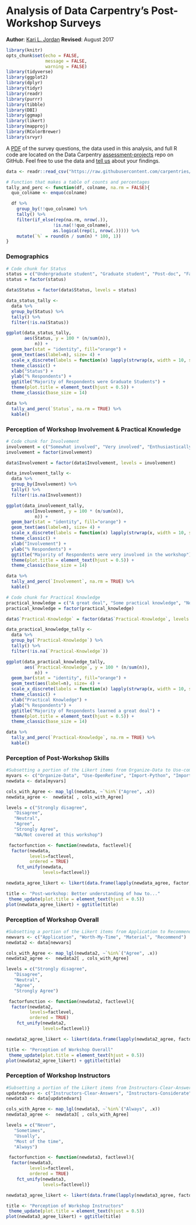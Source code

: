 # Analysis of Data Carpentry's Post-Workshop Surveys
__Author__: [Kari L. Jordan](https://github.com/kariljordan) 
__Revised__: August 2017

```r
library(knitr)
opts_chunk$set(echo = FALSE,
               message = FALSE,
               warning = FALSE)
library(tidyverse)
library(ggplot2)
library(dplyr)
library(tidyr)
library(readr)
library(purrr)
library(tibble)
library(DBI)
library(ggmap)
library(likert)
library(mapproj)
library(RColorBrewer)
library(srvyr)
```
A [PDF](https://github.com/carpentries/assessment-projects/blob/master/data-carpentry-projects/postsurvey.pdf) of the survey questions, the data used in this analysis, and full R code are located on the Data Carpentry [assessment-projects](https://github.com/carpentries/assessment-projects/tree/master/data-carpentry-projects) repo on GitHub. Feel free to use the data and [tell us](mailto: kariljordan@carpentries.org) about your findings.

```r
data <- readr::read_csv("https://raw.githubusercontent.com/carpentries/assessment-projects/master/data-carpentry-projects/postworkshop_public_archived.csv")
```

```r
# Function that makes a table of counts and percentages
tally_and_perc <- function(df, colname, na.rm = FALSE){
  quo_colname <- enquo(colname)

  df %>% 
    group_by(!!quo_colname) %>% 
    tally() %>% 
    filter(if_else(rep(na.rm, nrow(.)),
                  !is.na(!!quo_colname),
                  as.logical(rep(1, nrow(.))))) %>% 
    mutate(`%` = round(n / sum(n) * 100, 1)) 
}
```

### Demographics
```r
# Code chunk for Status
status = c("Undergraduate student", "Graduate student", "Post-doc", "Faculty", "Industry", "Academic Research Staff", "Other (please specify)")
status = factor(status)

data$Status = factor(data$Status, levels = status)

data_status_tally <- 
  data %>% 
  group_by(Status) %>% 
  tally() %>% 
  filter(!is.na(Status)) 

ggplot(data_status_tally, 
       aes(Status, y = 100 * (n/sum(n)),
           n)) +
  geom_bar(stat = "identity", fill="orange") +
  geom_text(aes(label=n), size= 4) +
  scale_x_discrete(labels = function(x) lapply(strwrap(x, width = 10, simplify = FALSE), paste, collapse="\n")) +
  theme_classic() +
  xlab("Status") +
  ylab("% Respondents") +
  ggtitle("Majority of Respondents were Graduate Students") +
  theme(plot.title = element_text(hjust = 0.5)) +
  theme_classic(base_size = 14)

data %>% 
  tally_and_perc(`Status`, na.rm = TRUE) %>% 
  kable()
```

### Perception of Workshop Involvement & Practical Knowledge
```r
# Code chunk for Involvement
involvement = c("Somewhat involved", "Very involved", "Enthusiastically involved")
involvement = factor(involvement)

data$Involvement = factor(data$Involvement, levels = involvement)

data_involvement_tally <- 
  data %>% 
  group_by(Involvement) %>% 
  tally() %>% 
  filter(!is.na(Involvement)) 

ggplot(data_involvement_tally, 
       aes(Involvement, y = 100 * (n/sum(n)),
           n)) +
  geom_bar(stat = "identity", fill="orange") +
  geom_text(aes(label=n), size= 4) +
  scale_x_discrete(labels = function(x) lapply(strwrap(x, width = 10, simplify = FALSE), paste, collapse="\n")) +
  theme_classic() +
  xlab("Involvement") +
  ylab("% Respondents") +
  ggtitle("Majority of Respondents were very involved in the workshop") +
  theme(plot.title = element_text(hjust = 0.5)) +
  theme_classic(base_size = 14)

data %>% 
  tally_and_perc(`Involvement`, na.rm = TRUE) %>% 
  kable()
```

```r
# Code chunk for Practical Knowledge
practical_knowledge = c("A great deal", "Some practical knowledge", "None")
practical_knowledge = factor(practical_knowledge)

data$`Practical-Knowledge` = factor(data$`Practical-Knowledge`, levels = practical_knowledge)

data_practical_knowledge_tally <- 
  data %>% 
  group_by(`Practical-Knowledge`) %>% 
  tally() %>% 
  filter(!is.na(`Practical-Knowledge`)) 

ggplot(data_practical_knowledge_tally, 
       aes(`Practical-Knowledge`, y = 100 * (n/sum(n)),
           n)) +
  geom_bar(stat = "identity", fill="orange") +
  geom_text(aes(label=n), size= 4) +
  scale_x_discrete(labels = function(x) lapply(strwrap(x, width = 10, simplify = FALSE), paste, collapse="\n")) +
  theme_classic() +
  xlab("Practical Knowledge") +
  ylab("% Respondents") +
  ggtitle("Majority of Respondents learned a great deal") +
  theme(plot.title = element_text(hjust = 0.5)) +
  theme_classic(base_size = 14)

data %>% 
  tally_and_perc(`Practical-Knowledge`, na.rm = TRUE) %>% 
  kable()
```

### Perception of Post-Workshop Skills
```r
#Subsetting a portion of the Likert items from Organize-Data to Use-command-line
myvars <- c("Organize-Data", "Use-OpenRefine", "Import-Python", "Import-R", "Visualizations-in-Python", "Visualizations-in-R", "Construct-SQL", "Use-command-line")
newdata <- data[myvars]

cols_with_Agree <- map_lgl(newdata, ~`%in%`("Agree", .x))
newdata_agree <-  newdata[ , cols_with_Agree]

levels = c("Strongly disagree",
   "Disagree",
   "Neutral",
   "Agree",
   "Strongly Agree",
   "NA/Not covered at this workshop")

 factorfunction <- function(newdata, factlevel){
  factor(newdata, 
         levels=factlevel, 
         ordered = TRUE)
    fct_unify(newdata, 
              levels=factlevel)}

newdata_agree_likert <- likert(data.frame(lapply(newdata_agree, factor, levels, ordered=TRUE)))

title <- "Post-workshop: Better understanding of how to..."
 theme_update(plot.title = element_text(hjust = 0.5))
plot(newdata_agree_likert) + ggtitle(title) 
```

### Perception of Workshop Overall
```r
#Subsetting a portion of the Likert items from Application to Recommend
newvars <- c("Application", "Worth-My-Time", "Material", "Recommend")
newdata2 <- data[newvars]

cols_with_Agree <- map_lgl(newdata2, ~`%in%`("Agree", .x))
newdata2_agree <-  newdata2[ , cols_with_Agree]

levels = c("Strongly disagree",
   "Disagree",
   "Neutral",
   "Agree",
   "Strongly Agree")

 factorfunction <- function(newdata2, factlevel){
  factor(newdata2, 
         levels=factlevel, 
         ordered = TRUE)
    fct_unify(newdata2, 
              levels=factlevel)}

newdata2_agree_likert <- likert(data.frame(lapply(newdata2_agree, factor, levels, ordered=TRUE)))

title <- "Perception of Workshop Overall"
 theme_update(plot.title = element_text(hjust = 0.5))
plot(newdata2_agree_likert) + ggtitle(title) 
```

### Perception of Workshop Instructors
```r
#Subsetting a portion of the Likert items from Instructors-Clear-Answers to Instructors-Enthusiastic
updatedvars <- c("Instructors-Clear-Answers", "Instructors-Considerate", "Instructors-Effective", "Instructors-Enthusiastic")
newdata3 <- data[updatedvars]

cols_with_Agree <- map_lgl(newdata3, ~`%in%`("Always", .x))
newdata3_agree <-  newdata3[ , cols_with_Agree]

levels = c("Never",
   "Sometimes",
   "Usually",
   "Most of the time",
   "Always")

 factorfunction <- function(newdata3, factlevel){
  factor(newdata3, 
         levels=factlevel, 
         ordered = TRUE)
    fct_unify(newdata3, 
              levels=factlevel)}

newdata3_agree_likert <- likert(data.frame(lapply(newdata3_agree, factor, levels, ordered=TRUE)))

title <- "Perception of Workshop Instructors"
 theme_update(plot.title = element_text(hjust = 0.5))
plot(newdata3_agree_likert) + ggtitle(title) 
```